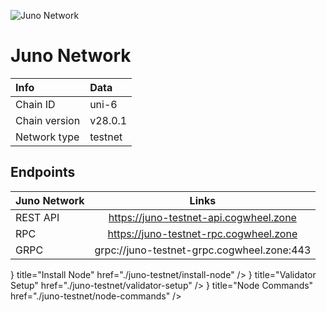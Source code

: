 
![Juno Network](/icons/junoIcon.png)

# Juno Network

| Info | Data |
| :------------      | :----------      |
| Chain ID           | uni-6       |
| Chain version      | v28.0.1  |
| Network type       | testnet   |

## Endpoints

| Juno Network       | Links                                |
| :------------      | :----------:                         |
| REST API           | https://juno-testnet-api.cogwheel.zone      |
| RPC                | https://juno-testnet-rpc.cogwheel.zone      |
| GRPC               | grpc://juno-testnet-grpc.cogwheel.zone:443  |

<Cards>
  <Card
    icon={<ChevronRightIcon />}
    title="Install Node"
    href="./juno-testnet/install-node"
  />
  <Card
    icon={<ChevronRightIcon />}
    title="Validator Setup"
    href="./juno-testnet/validator-setup"
  />
  <Card
    icon={<ChevronRightIcon />}
    title="Node Commands"
    href="./juno-testnet/node-commands"
  />
</Cards>